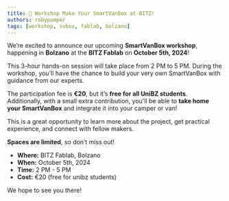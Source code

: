 ```yaml
---
title: 🧰 Workshop Make Your SmartVanBox at BITZ!
authors: robypomper
tags: [workshop, svbox, fablab, bolzano]
---
```



We’re excited to announce our upcoming **SmartVanBox workshop**, happening in
**Bolzano** at the **BITZ Fablab** on **October 5th, 2024**!

This 3-hour hands-on session will take place from 2 PM to 5 PM. During the
workshop, you'll have the chance to build your very own SmartVanBox with guidance
from our experts.

The participation fee is **€20**, but it’s **free for all UniBZ students**.
Additionally, with a small extra contribution, you'll be able to **take home your
SmartVanBox** and integrate it into your camper or van!

This is a great opportunity to learn more about the project, get practical
experience, and connect with fellow makers.

**Spaces are limited**, so don’t miss out!

* **Where:** BITZ Fablab, Bolzano
* **When:** October 5th, 2024
* **Time:** 2 PM - 5 PM
* **Cost:** €20 (free for unibz students)

We hope to see you there!

<ImageClickable
  src="/img/blog/2024-08-28/3_svboxes_workshop.jpg"
  alt=""
  width="80%"/>




